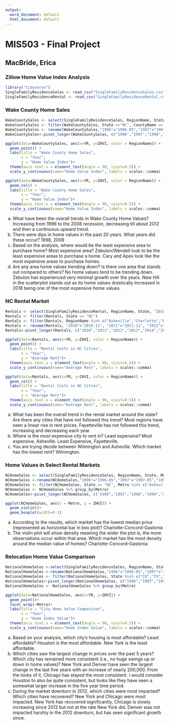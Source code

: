 ---
output:
  word_document: default
  html_document: default
---
# MIS503 - Final Project
## MacBride, Erica
### Zillow Home Value Index Analysis

```{r}
library("tidyverse")
SingleFamilyResidenceSales <- read_csv("SingleFamilyResidenceSales.csv")
SingleFamilyResidenceRental <- read_csv("SingleFamilyResidenceRental.csv")
```

### Wake County Home Sales
```{r}
WakeCountySales <- select(SingleFamilyResidenceSales, RegionName, State, CountyName, Metro, "1996-05", "1997-05", "1998-05","1999-05", "2000-05", "2001-05", "2002-05","2003-05", "2004-05", "2005-05","2006-05","2007-05", "2008-05","2009-05","2010-05", "2011-05","2012-05","2013-05","2014-05", "2015-05","2016-05","2017-05","2018-05")
WakeCountySales <- filter(WakeCountySales, State =="NC", CountyName == "Wake County")
WakeCountySales <- rename(WakeCountySales,"1996"="1996-05","1997"="1997-05","1998"="1998-05","1999"="1999-05","2000"="2000-05", "2001"="2001-05","2002"="2002-05","2003"="2003-05","2004"="2004-05","2005"="2005-05","2006"="2006-05","2007" ="2007-05","2008"= "2008-05","2009"= "2009-05","2010"= "2010-05","2011"="2011-05","2012" = "2012-05","2013"= "2013-05","2014"="2014-05", "2015"="2015-05","2016"= "2016-05","2017"="2017-05","2018"="2018-05" )
WakeCountySales<-pivot_longer(WakeCountySales, c("1996","1997","1998","1999","2000","2001","2002","2003","2004","2005","2006","2007", "2008","2009","2010","2011","2012","2013","2014","2015","2016","2017","2018"), names_to = 'YR',values_to = 'ZHVI')
```

```{r}
ggplot(data=WakeCountySales, aes(x=YR, y=ZHVI, color = RegionName)) +
  geom_point() +
  labs(title = "Wake County Home Sales",
       x = "Year",
       y = "Home Value Index")+
  theme(axis.text.x = element_text(angle = 90, vjust=0.5)) +
  scale_y_continuous(name="Home Value Index", labels = scales::comma)


```
```{r}
ggplot(data=WakeCountySales, aes(x=YR, y=ZHVI, color = RegionName)) +
  geom_col() +
  labs(title = "Wake County Home Sales",
       x = "Year",
       y = "Home Value Index")+
  theme(axis.text.x = element_text(angle = 90, vjust=0.5)) +
  scale_y_continuous(name="Home Value Index", labels = scales::comma)
```

a. What have been the overall trends in Wake County Home Values?
Increasing from 1996 to the 2008 recession, decreasing till about 2012 and then a continuous upward trend.
b. There were dips in home values in the past 20 years. What years did these occur?
1998, 2008
c. Based on the analysis, where would be the least expensive area to purchase home? Most expensive
area?
Zebulon/Wendell look to be the least expensive areas to purchase a home. Cary and Apex look like the most expensive areas to purchase homes. 
d. Are any area home values trending down? Is there one area that stands out compared to others?
No home values tend to be trending down. Zebulon has experienced very minimal growth over the years. New Hill in the scatterplot stands out as its home values drastically increased in 2018 being one of the most expensive home values.

### NC Rental Market
```{r}
Rentals <- select(SingleFamilyResidenceRental, RegionName, State, "2010-11", "2011-11","2012-11","2013-11","2014-11","2015-11","2016-11","2017-11","2018-10")
Rentals <- filter(Rentals, State == "NC")
Rentals <- filter(Rentals, RegionName %in% c("Asheville","Charlotte","Durham","Fayetteville","Raleigh", "Wilmington"))
Rentals <- rename(Rentals, "2010"="2010-11", "2011"="2011-11", "2012"="2012-11", "2013"="2013-11","2014"="2014-11", "2015"="2015-11","2016"="2016-11","2017"="2017-11","2018"="2018-10")
Rentals<-pivot_longer(Rentals, c("2010","2011","2012","2013","2014","2015","2016","2017","2018"), names_to = 'YR',values_to = 'ZHVI')
```

```{r}
ggplot(data=Rentals, aes(x=YR, y=ZHVI, color = RegionName)) +
  geom_point() +
  labs(title = "Rental Costs in NC Cities",
       x = "Year",
       y = "Average Rent")+
  theme(axis.text.x = element_text(angle = 90, vjust=0.5)) +
  scale_y_continuous(name="Average Rent", labels = scales::comma)

```
```{r}
ggplot(data=Rentals, aes(x=YR, y=ZHVI, color = RegionName)) +
  geom_col() +
  labs(title = "Rental Costs in NC Cities",
       x = "Year",
       y = "Average Rent")+
  theme(axis.text.x = element_text(angle = 90, vjust=0.5)) +
  scale_y_continuous(name="Average Rent", labels = scales::comma)
```

a. What has been the overall trend in the rental market around the state? Are there any cities that
have not followed this trend?
Most regions have seen a linear rise in rent prices. Fayetteville has not followed this trend, increasing and decreasing each year.
b. Where is the most expensive city to rent in? Least expensive?
Most expensive, Asheville. Least Expensive, Fayetteville.
c. You are trying decide between Wilmington and Asheville. Which market has the lowest rent?
Wilmington.

### Home Values in Select Rental Markets
```{r}
NCHomeSales <- select(SingleFamilyResidenceSales, RegionName, State, Metro, "1996-05", "1997-05", "1998-05","1999-05", "2000-05", "2001-05", "2002-05","2003-05", "2004-05", "2005-05","2006-05","2007-05", "2008-05","2009-05","2010-05", "2011-05","2012-05","2013-05","2014-05", "2015-05","2016-05","2017-05","2018-05")
NCHomeSales <-rename(NCHomeSales,"1996"="1996-05","1997"="1997-05","1998"="1998-05","1999"="1999-05","2000"="2000-05", "2001"="2001-05","2002"="2002-05","2003"="2003-05","2004"="2004-05","2005"="2005-05","2006"="2006-05","2007" ="2007-05","2008"= "2008-05","2009"= "2009-05","2010"= "2010-05","2011"="2011-05","2012" = "2012-05","2013"= "2013-05","2014"="2014-05", "2015"="2015-05","2016"= "2016-05","2017"="2017-05","2018"="2018-05")
NCHomeSales <- filter(NCHomeSales, State == "NC", Metro %in% c("Asheville", "Charlotte-Concord-Gastonia", "Raleigh", "Wilmington"))
NCHomeSales <- NCHomeSales %>% group_by(Metro)
NCHomeSales<-pivot_longer(NCHomeSales, c("1996","1997","1998","1999","2000","2001","2002","2003","2004","2005","2006","2007", "2008","2009","2010","2011","2012","2013","2014","2015","2016","2017","2018"), names_to = 'YR',values_to = 'ZHVI')
```

```{r}
ggplot(NCHomeSales, aes(x = Metro, y = ZHVI)) +
  geom_violin()+
  geom_boxplot(width=0.1)
```
a. According to the results, which market has the lowest median price (represented as horizontal bar in
box plot)? Charlotte-Concord-Gastonia
b. The violin plot will show density meaning the wider the plot is, the more observations occur within
that area. Which market has the most density around the median value of homes?
Charlotte-Concord-Gastonia

### Relocation Home Value Comparison
```{r}
NationalHomeSales <-select(SingleFamilyResidenceSales, RegionName, State, Metro, "1996-05", "1997-05", "1998-05","1999-05", "2000-05", "2001-05", "2002-05","2003-05", "2004-05", "2005-05","2006-05","2007-05", "2008-05","2009-05","2010-05", "2011-05","2012-05","2013-05","2014-05", "2015-05","2016-05","2017-05","2018-05")
NationalHomeSales <-rename(NationalHomeSales,"1996"="1996-05","1997"="1997-05","1998"="1998-05","1999"="1999-05","2000"="2000-05", "2001"="2001-05","2002"="2002-05","2003"="2003-05","2004"="2004-05","2005"="2005-05","2006"="2006-05","2007" ="2007-05","2008"= "2008-05","2009"= "2009-05","2010"= "2010-05","2011"="2011-05","2012" = "2012-05","2013"= "2013-05","2014"="2014-05", "2015"="2015-05","2016"= "2016-05","2017"="2017-05","2018"="2018-05")
NationalHomeSales <- filter(NationalHomeSales, State %in% c("CO","TX","NY","IL"), RegionName %in% c("Denver", "Houston","New York","Chicago"))
NationalHomeSales<-pivot_longer(NationalHomeSales, c("1996","1997","1998","1999","2000","2001","2002","2003","2004","2005","2006","2007", "2008","2009","2010","2011","2012","2013","2014","2015","2016","2017","2018"), names_to = 'YR',values_to = 'ZHVI')
NationalHomeSales <- NationalHomeSales %>% group_by(Metro)
```

```{r}
ggplot(data=NationalHomeSales, aes(x=YR, y=ZHVI)) +
  geom_point()+
  facet_wrap(~Metro)+
  labs(title = "City Home Value Comparison",
       x = "Year",
       y = "Home Index Value")+
  theme(axis.text.x = element_text(angle = 90, vjust=0.5)) +
  scale_y_continuous(name="Home Index Value", labels = scales::comma)

```

a. Based on your analysis, which city’s housing is most affordable? Least affordable?
Houston is the most affordable. New York is the least affordable.
b. Which cities saw the largest change in prices over the past 5 years? Which city has remained more
consistent (i.e., no huge swings up or down in home values)?
New York and Denver have seen the largest change in the last five years with an increase of nearly 200,000. From the looks of it, Chicago has stayed the most consistent. I would consider Houston to also be quite consistent, but looks like they have seen a somewhat larger increase in the five year time period.
c. During the market downturn in 2012, which cities were most impacted? Which cities have
recovered?
New York and Chicago were most impacted. New York has recovered significantly, Chicago is slowly increasing since 2012 but not at the rate New York did. Denver was not impacted harshly in the 2012 downturn, but has seen significant growth since. 